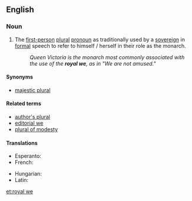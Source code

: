 ==English==

===Noun===
{{wikipedia|majestic plural}}
{{en-noun|head=[[royal]] [[we]]}}

# The [[first-person]] [[plural]] [[pronoun]] as traditionally used by a [[sovereign]] in [[formal]] speech to refer to himself / herself in their role as the monarch.
#: ''Queen Victoria is the monarch most commonly associated with the use of the '''royal we''', as in "We are not amused."''

====Synonyms====
* {{sense|plural used by a sovereign}} [[majestic plural]]

====Related terms====
* [[author's plural]]
* [[editorial we]]
* [[plural of modesty]]

====Translations====
{{trans-top|plural used by a sovereign}}
* Esperanto: {{t|eo|reĝa ni}}
* French: {{t+|fr|nous de majesté|m}}
{{trans-mid}}
* Hungarian: {{t|hu|királyi többes}}
* Latin: {{t|la|pluralis maiestatis}}
{{trans-bottom}}

[[et:royal we]]